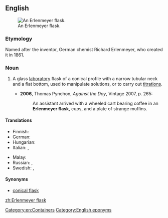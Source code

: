 ==English==
{{wikipedia}}
[[File:Erlenmeyer flask hg.jpg|thumb|An Erlenmeyer flask.]]
===Etymology===
Named after the inventor, German chemist Richard Erlenmeyer, who created it in 1861.

===Noun===
{{en-noun|head=[[w:Richard August Carl Emil Erlenmeyer|Erlenmeyer]] [[flask]]}}

# {{context|chemistry|lang=en}} A glass [[laboratory]] flask of a conical profile with a narrow tubular neck and a flat bottom, used to manipulate solutions, or to carry out [[titration]]s.
#* '''2006''', Thomas Pynchon, ''Against the Day'', Vintage 2007, p. 265:
#*: An assistant arrived with a wheeled cart bearing coffee in an '''Erlenmeyer flask''', cups, and a plate of strange muffins.

====Translations====
{{trans-top|conical laboratory flask}}
* Finnish: {{t-|fi|erlenmeyerkolvi}}
* German: {{t-|de|Erlenmeyerkolben|m}}
* Hungarian: {{t-|hu|Erlenmeyer-lombik}}
* Italian: {{t-|it|beuta|f}}, {{t-|it|matraccio di Erlenmeyer|m}}
{{trans-mid}}
* Malay: {{t-|ms|kelalang kon}}
* Russian: {{t-|ru|колба Эрленмейера|f|sc=Cyrl|tr=kólba Érlenméjera}}, {{t-|ru|коническая колба|f|sc=Cyrl|tr=koníčeskaja kólba}}
* Swedish: {{t-|sv|E-kolv|c}}, {{t-|sv|Erlenmeyerkolv|c}}
{{trans-bottom}}

====Synonyms====
* [[conical flask]]

[[Category:en:Containers]]
[[Category:English eponyms]]

[[zh:Erlenmeyer flask]]